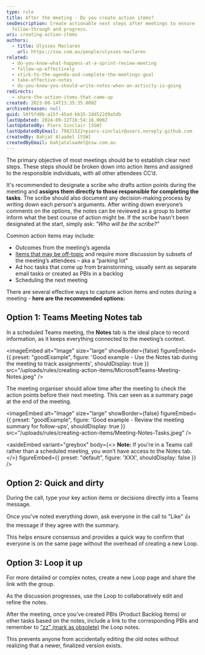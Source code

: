 ```yaml
---
type: rule
title: After the meeting - Do you create action items?
seoDescription: Create actionable next steps after meetings to ensure
  follow-through and progress.
uri: creating-action-items
authors:
  - title: Ulysses Maclaren
    url: https://ssw.com.au/people/ulysses-maclaren
related:
  - do-you-know-what-happens-at-a-sprint-review-meeting
  - follow-up-effectively
  - stick-to-the-agenda-and-complete-the-meetings-goal
  - take-effective-notes
  - do-you-know-you-should-write-notes-when-an-activity-is-going
redirects:
  - share-the-action-items-that-came-up
created: 2023-08-14T23:35:35.000Z
archivedreason: null
guid: 50f5fd0b-a15f-45ad-bb35-2dd522d9a5db
lastUpdated: 2024-09-12T16:54:16.000Z
lastUpdatedBy: Piers Sinclair [SSW]
lastUpdatedByEmail: 79821522+piers-sinclair@users.noreply.github.com
createdBy: Bahjat Alaadel [SSW]
createdByEmail: bahjatalaadel@ssw.com.au
---
```

The primary objective of most meetings should be to establish clear next steps. These steps should be broken down into action items and assigned to the responsible individuals, with all other attendees CC’d.

It's recommended to designate a scribe who drafts action points during the meeting and **assigns them directly to those responsible for completing the tasks**. The scribe should also document any decision-making process by writing down each person's arguments. After writing down everyone’s comments on the options, the notes can be reviewed as a group to better inform what the best course of action might be. If the scribe hasn't been designated at the start, simply ask: _"Who will be the scribe?"_

Common action items may include:
* Outcomes from the meeting’s agenda
* [Items that may be off-topic](https://www.ssw.com.au/rules/keep-track-of-a-parking-lot-for-topics) and require more discussion by subsets of the meeting’s attendees – aka a “parking lot”
* Ad hoc tasks that come up from brainstorming, usually sent as separate email tasks or created as PBIs in a backlog
* Scheduling the next meeting

There are several effective ways to capture action items and notes during a meeting - **here are the recommended options:**

## Option 1: Teams Meeting Notes tab

In a scheduled Teams meeting, the **Notes** tab is the ideal place to record information, as it keeps everything connected to the meeting’s context.

<imageEmbed
  alt="Image"
  size="large"
  showBorder={false}
  figureEmbed={{
    preset: "goodExample",
    figure: 'Good example - Use the Notes tab during the meeting to track assignments',
    shouldDisplay: true
  }}
  src="/uploads/rules/creating-action-items/MicrosoftTeams-Meeting-Notes.jpeg"
/>

The meeting organiser should allow time after the meeting to check the action points before their next meeting. This can seen as a summary page at the end of the meeting.

<imageEmbed
  alt="Image"
  size="large"
  showBorder={false}
  figureEmbed={{
    preset: "goodExample",
    figure: 'Good example - Review the meeting summary for follow-ups',
    shouldDisplay: true
  }}
  src="/uploads/rules/creating-action-items/Meeting-Notes-Tasks.jpeg"
/>

<asideEmbed
  variant="greybox"
  body={<>
    **Note:** If you're in a Teams call rather than a scheduled meeting, you won’t have access to the Notes tab.
  </>}
  figureEmbed={{
    preset: "default",
    figure: 'XXX',
    shouldDisplay: false
  }}
/>

## Option 2: Quick and dirty

During the call, type your key action items or decisions directly into a Teams message.

Once you've noted everything down, ask everyone in the call to "Like" 👍 the message if they agree with the summary.

This helps ensure consensus and provides a quick way to confirm that everyone is on the same page without the overhead of creating a new Loop.

## Option 3: Loop it up

For more detailed or complex notes, create a new Loop page and share the link with the group.

As the discussion progresses, use the Loop to collaboratively edit and refine the notes.

After the meeting, once you’ve created PBIs (Product Backlog Items) or other tasks based on the notes, include a link to the corresponding PBIs and remember to [“zz” (mark as obsolete)](https://www.ssw.com.au/rules/zz-files) the Loop notes.

This prevents anyone from accidentally editing the old notes without realizing that a newer, finalized version exists.
